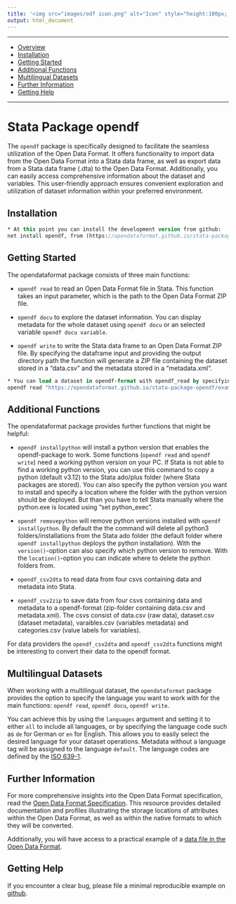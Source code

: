 ```yaml
---
title: '<img src="images/odf icon.png" alt="Icon" style="height:100px; vertical-align: middle;"/> <span style="font-size: 60px; color: #156082; font-weight: bold; position: relative; top: 10px;">Open Data Format</span>'
output: html_document
---
```


------------------------------------------------------------------------

-   [Overview](#stata-package-opendf)
-   [Installation](#installation)
-   [Getting Started](#getting-started)
-   [Additional Functions](#additional-functions)
-   [Multilingual Datasets](#multilingual-datasets)
-   [Further Information](#further-information)
-   [Getting Help](#getting-help)

------------------------------------------------------------------------

# Stata Package opendf

The `opendf` package is specifically designed to facilitate the seamless utilization of the Open Data Format. 
It offers functionality to import data from the Open Data Format into a Stata data frame, as well as export data from a Stata data frame (.dta) to the Open Data Format. 
Additionally, you can easily access comprehensive information about the dataset and variables. 
This user-friendly approach ensures convenient exploration and utilization of dataset information within your preferred environment.

## Installation

``` Stata
* At this point you can install the development version from github:
net install opendf, from (https://opendataformat.github.io/stata-package-opendf/) replace


```

## Getting Started

The opendataformat package consists of three main functions:

- `opendf read` to read an Open Data Format file in Stata. This function takes an input parameter, which is the path to the Open Data Format ZIP file.

- `opendf docu` to explore the dataset information. You can display metadata for the whole dataset using `opendf docu` or an selected variable `opendf docu variable`. 

- `opendf write` to write the Stata data frame to an Open Data Format ZIP file. By specifying the dataframe input and providing the output directory path the function will generate a ZIP file containing the dataset stored in a "data.csv" and the metadata stored in a "metadata.xml".

``` Stata
* You can load a dataset in opendf-format with opendf_read by specifying the path to the zip-folder, (in this case, the testdataset from github):
opendf read "https://opendataformat.github.io/stata-package-opendf/example_data/soep_data.zip", clear verbose

```

## Additional Functions

The opendataformat package provides further functions that might be helpful:

- `opendf installpython` will install a python version that enables the opendf-package to work. Some functions (`opendf read` and `opendf write`) need a working python version on your PC. If Stata is not able to find a working python version, you can use this command to copy a python (default v3.12) to the Stata ado/plus folder (where Stata packages are stored). You can also specify the python version you want to install and specify a location where the folder with the python version should be deployed. But than you have to tell Stata manually where the python.exe is located using "set python_exec".

- `opendf removepython` will remove python versions installed with `opendf installpython`. By default the the command will delete all python3 folders/installations from the Stata ado folder (the default folder where `opendf installpython` deploys the python installation). With the `version()`-option can also specify which python version to remove. With the `location()`-option you can indicate where to delete the python folders from.

- `opendf_csv2dta` to read data from four csvs containing data and metadata into Stata. 

- `opendf_csv2zip` to save data from four csvs containing data and metadata to a opendf-format (zip-folder containing data.csv and metadata.xml). The csvs consist of data.csv (raw data), dataset.csv (dataset metadata), varaibles.csv (variables metadata) and categories.csv (value labels for variables).



For data providers the `opendf_csv2dta` and `opendf_csv2dta` functions might be interesting to convert their data to the opendf format. 


## Multilingual Datasets

When working with a multilingual dataset, the `opendataformat` package provides the option to specify the language you want to work with for the main functions: `opendf read`, `opendf docu`, `opendf write`.
 
You can achieve this by using the `languages` argument and setting it to either `all` to include all languages, or by specifying the language code such as `de` for German or `en` for English. 
This allows you to easily select the desired language for your dataset operations. Metadata without a language tag will be assigned to the language `default`.
The language codes are defined by the [ISO 639-1](https://de.wikipedia.org/wiki/Liste_der_ISO-639-1-Codes).


## Further Information

For more comprehensive insights into the Open Data Format specification, read the [Open Data Format Specification](specification.html). 
This resource provides detailed documentation and profiles illustrating the storage locations of attributes within the Open Data Format, as well as within the native formats to which they will be converted.

Additionally, you will have access to a practical example of a [data file in the Open Data Format](files/example_dataset.zip).

## Getting Help

If you encounter a clear bug, please file a minimal reproducible example
on [github](https://github.com/opendataformat/stata-package-opendf/issues). 

<br><br>
